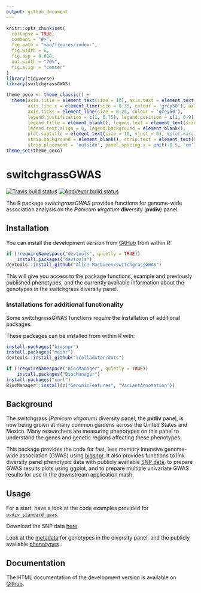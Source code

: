 ```yaml
---
output: github_document
---
```


<!-- index.md is generated from index.Rmd. Please edit that file -->

```r
knitr::opts_chunk$set(
  collapse = TRUE,
  comment = "#>",
  fig.path = "man/figures/index-",
  fig.width = 6,
  fig.asp = 0.618,
  out.width = "70%",
  fig.align = "center"
)
library(tidyverse)
library(switchgrassGWAS)

theme_oeco <- theme_classic() +
  theme(axis.title = element_text(size = 10), axis.text = element_text(size = 10), 
        axis.line.x = element_line(size = 0.35, colour = 'grey50'), axis.line.y = element_line(size = 0.35, colour = 'grey50'),
        axis.ticks = element_line(size = 0.25, colour = 'grey50'), 
        legend.justification = c(1, 0.75), legend.position = c(1, 0.9), legend.key.size = unit(0.35, 'cm'),
        legend.title = element_blank(), legend.text = element_text(size = 9),
        legend.text.align = 0, legend.background = element_blank(),
        plot.subtitle = element_text(size = 10, vjust = 0), #plot.margin = unit(c(0.75, 0.75, 0.75, 0.75), 'cm'),
        strip.background = element_blank(), strip.text = element_text(hjust = 0.5, size = 10 ,vjust = 0), 
        strip.placement = 'outside', panel.spacing.x = unit(-0.5, 'cm'))
theme_set(theme_oeco)
```
# switchgrassGWAS

<!-- badges: start -->
[![Travis build status](https://travis-ci.org/Alice-MacQueen/switchgrassGWAS.svg?branch=master)](https://travis-ci.org/Alice-MacQueen/switchgrassGWAS)
[![AppVeyor build status](https://ci.appveyor.com/api/projects/status/github/Alice-MacQueen/switchgrassGWAS?branch=master&svg=true)](https://ci.appveyor.com/project/Alice-MacQueen/switchgrassGWAS)
<!-- badges: end -->

The R package _switchgrassGWAS_ provides functions for genome-wide association analysis on the *<b>P</b>anicum <b>v</b>irgatum* <b>div</b>ersity (<b>pvdiv</b>) panel.

## Installation

You can install the development version from [GitHub](https://github.com/Alice-MacQueen/switchgrassGWAS) from within R:
``` r
if (!requireNamespace("devtools", quietly = TRUE))
    install.packages("devtools")
devtools::install_github("Alice-MacQueen/switchgrassGWAS")
```

This will give you access to the package functions, example and previously published phenotypes, and the currently available information about the genotypes in the switchgrass diversity panel.

### Installations for additional functionality

Some switchgrassGWAS functions require the installation of additional packages.

These packages can be installed from within R with:
``` r
install.packages("bigsnpr")
install.packages("mashr")
devtools::install_github("lcolladotor/dots")

if (!requireNamespace("BiocManager", quietly = TRUE))
    install.packages("BiocManager")
install.packages("curl")
BiocManager::install(c("GenomicFeatures", "VariantAnnotation"))
```

## Background

The switchgrass (*Panicum virgatum*) diversity panel, the <b>pvdiv</b> panel, is now being grown at many common gardens across the United States and Mexico. Many researchers are measuring phenotypes on this panel to understand the genes and genetic regions affecting these phenotypes. 

This package provides the code for fast, less memory intensive genome-wide association (GWAS) using [bigsnpr](https://privefl.github.io/bigsnpr/). It also provides functions to link diversity panel phenotypic data with publicly available [SNP data](https://doi.org/10.18738/T8/J377KE), to prepare GWAS results plots using ggplot, and to prepare multiple univariate GWAS results for use in the downstream application mash.

## Usage

For a start, have a look at the code examples provided for [`pvdiv_standard_gwas`](https://alice-macqueen.github.io/switchgrassGWAS/reference/pvdiv_standard_gwas.html). 

Download the SNP data [here](https://doi.org/10.18738/T8/J377KE).

Look at the [metadata](https://alice-macqueen.github.io/switchgrassGWAS/reference/pvdiv_metadata.html) for genotypes in the diversity panel, and the publicly available [phenotypes](https://alice-macqueen.github.io/switchgrassGWAS/reference/phenotypes.html) .

## Documentation

The HTML documentation of the development version is available on [Github](https://alice-macqueen.github.io/switchgrassGWAS/).
